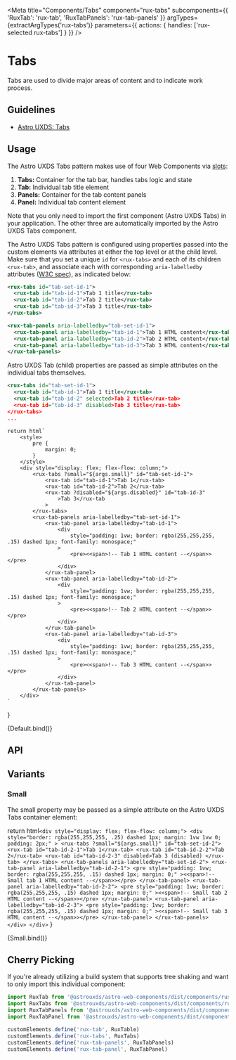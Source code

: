
<Meta
    title="Components/Tabs"
    component="rux-tabs"
    subcomponents={{
      'RuxTab': 'rux-tab',
      'RuxTabPanels': 'rux-tab-panels'
      }}
    argTypes={extractArgTypes('rux-tabs')}
    parameters={{
        actions: {
            handles: ['rux-selected rux-tabs']
        }
    }}
/>

# Tabs

Tabs are used to divide major areas of content and to indicate work process.

## Guidelines

-   [Astro UXDS: Tabs](https://www.astrouxds.com/ui-components/tabs)

## Usage

The Astro UXDS Tabs pattern makes use of four Web Components via [slots](https://developer.mozilla.org/en-US/docs/Web/HTML/Element/slot):

1. **Tabs:** Container for the tab bar, handles tabs logic and state
2. **Tab:** Individual tab title element
3. **Panels:** Container for the tab content panels
4. **Panel:** Individual tab content element

Note that you only need to import the first component (Astro UXDS Tabs) in your application. The other three are automatically imported by the Astro UXDS Tabs component.

The Astro UXDS Tabs pattern is configured using properties passed into the custom elements via attributes at either the top level or at the child level. Make sure that you set a unique `id` for `<rux-tabs>` and each of its children `<rux-tab>`, and associate each with corresponding `aria-labelledby` attributes ([W3C spec](https://www.w3.org/WAI/PF/aria-1.1/states_and_properties#aria-labelledby)), as indicated below:

```xml
<rux-tabs id="tab-set-id-1">
  <rux-tab id="tab-id-1">Tab 1 title</rux-tab>
  <rux-tab id="tab-id-2">Tab 2 title</rux-tab>
  <rux-tab id="tab-id-3">Tab 3 title</rux-tab>
</rux-tabs>

<rux-tab-panels aria-labelledby="tab-set-id-1">
  <rux-tab-panel aria-labelledby="tab-id-1">Tab 1 HTML content</rux-tab-panel>
  <rux-tab-panel aria-labelledby="tab-id-2">Tab 2 HTML content</rux-tab-panel>
  <rux-tab-panel aria-labelledby="tab-id-3">Tab 3 HTML content</rux-tab-panel>
</rux-tab-panels>
```

Astro UXDS Tab (child) properties are passed as simple attributes on the individual tabs themselves.

```xml
<rux-tabs id="tab-set-id-1">
  <rux-tab id="tab-id-1">Tab 1 title</rux-tab>
  <rux-tab id="tab-id-2" selected>Tab 2 title</rux-tab>
  <rux-tab id="tab-id-3" disabled>Tab 3 title</rux-tab>
</rux-tabs>
...
```

    return html`
        <style>
            pre {
                margin: 0;
            }
        </style>
        <div style="display: flex; flex-flow: column;">
            <rux-tabs ?small="${args.small}" id="tab-set-id-1">
                <rux-tab id="tab-id-1">Tab 1</rux-tab>
                <rux-tab id="tab-id-2">Tab 2</rux-tab>
                <rux-tab ?disabled="${args.disabled}" id="tab-id-3"
                    >Tab 3</rux-tab
                >
            </rux-tabs>
            <rux-tab-panels aria-labelledby="tab-set-id-1">
                <rux-tab-panel aria-labelledby="tab-id-1">
                    <div
                        style="padding: 1vw; border: rgba(255,255,255, .15) dashed 1px; font-family: monospace;"
                    >
                        <pre><<span>!-- Tab 1 HTML content --</span>></pre>
                    </div>
                </rux-tab-panel>
                <rux-tab-panel aria-labelledby="tab-id-2">
                    <div
                        style="padding: 1vw; border: rgba(255,255,255, .15) dashed 1px; font-family: monospace;"
                    >
                        <pre><<span>!-- Tab 2 HTML content --</span>></pre>
                    </div>
                </rux-tab-panel>
                <rux-tab-panel aria-labelledby="tab-id-3">
                    <div
                        style="padding: 1vw; border: rgba(255,255,255, .15) dashed 1px; font-family: monospace;"
                    >
                        <pre><<span>!-- Tab 3 HTML content --</span>></pre>
                    </div>
                </rux-tab-panel>
            </rux-tab-panels>
        </div>
    `
}


<Canvas>
    <Story name="Default">
      {Default.bind()}
    </Story>
</Canvas>

## API

<ArgsTable of="rux-tabs" />

## Variants

### Small

The small property may be passed as a simple attribute on the Astro UXDS Tabs container element:

return html`
    <div style="display: flex; flex-flow: column;">
        <div
            style="border: rgba(255,255,255, .25) dashed 1px; margin: 1vw 1vw 0; padding: 2px;"
        >
            <rux-tabs ?small="${args.small}" id="tab-set-id-2">
                <rux-tab id="tab-id-2-1">Tab 1</rux-tab>
                <rux-tab id="tab-id-2-2">Tab 2</rux-tab>
                <rux-tab id="tab-id-2-3" disabled>Tab 3 (disabled) </rux-tab>
            </rux-tabs>
            <rux-tab-panels aria-labelledby="tab-set-id-2">
                <rux-tab-panel aria-labelledby="tab-id-2-1">
                    <pre
                        style="padding: 1vw; border: rgba(255,255,255, .15) dashed 1px; margin: 0;"
                    ><<span>!-- Small tab 1 HTML content --</span>></pre>
                </rux-tab-panel>
                <rux-tab-panel aria-labelledby="tab-id-2-2">
                    <pre
                        style="padding: 1vw; border: rgba(255,255,255, .15) dashed 1px; margin: 0;"
                    ><<span>!-- Small tab 2 HTML content --</span>></pre>
                </rux-tab-panel>
                <rux-tab-panel aria-labelledby="tab-id-2-3">
                    <pre
                        style="padding: 1vw; border: rgba(255,255,255, .15) dashed 1px; margin: 0;"
                    ><<span>!-- Small tab 3 HTML content --</span>></pre>
                </rux-tab-panel>
            </rux-tab-panels>
        </div>
    </div>
`
}

<Canvas>
    <Story
      name="Small"
      args={{
        small: true
      }}
    >
      {Small.bind()}
    </Story>
</Canvas>

## Cherry Picking

If you're already utilizing a build system that supports tree shaking and want to only import this individual component:

```js
import RuxTab from '@astrouxds/astro-web-components/dist/components/rux-tab'
import RuxTabs from '@astrouxds/astro-web-components/dist/components/rux-tabs'
import RuxTabPanels from '@astrouxds/astro-web-components/dist/components/rux-tab-panels'
import RuxTabPanel from '@astrouxds/astro-web-components/dist/components/rux-tab-panel'

customElements.define('rux-tab', RuxTable)
customElements.define('rux-tabs', RuxTabs)
customElements.define('rux-tab-panels', RuxTabPanels)
customElements.define('rux-tab-panel', RuxTabPanel)
```


